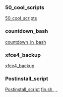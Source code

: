 




=== 50_cool_scripts ===
[[50_cool_scripts]]
===countdown_bash===
[[countdown_in_bash]]
===xfce4_backup===
[[xfce4_backup]]
===Postinstall_script===
[[Postinstall_script]]
[[fin.sh]]_	_
